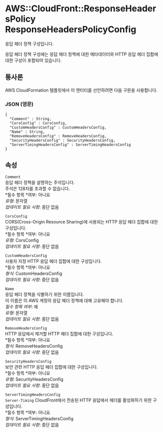 # AWS::CloudFront::ResponseHeadersPolicy ResponseHeadersPolicyConfig

응답 헤더 정책 구성입니다.

응답 헤더 정책 구성에는 응답 헤더 정책에 대한 메타데이터와 HTTP 응답 헤더 집합에 대한 구성이 포함되어 있습니다.

## 통사론

AWS CloudFormation 템플릿에서 이 엔터티를 선언하려면 다음 구문을 사용합니다.

### JSON (영문)

```
{
  "Comment" : String,
  "CorsConfig" : CorsConfig,
  "CustomHeadersConfig" : CustomHeadersConfig,
  "Name" : String,
  "RemoveHeadersConfig" : RemoveHeadersConfig,
  "SecurityHeadersConfig" : SecurityHeadersConfig,
  "ServerTimingHeadersConfig" : ServerTimingHeadersConfig
}
```

## 속성

`Comment`  
응답 헤더 정책을 설명하는 주석입니다.  
주석은 128자를 초과할 수 없습니다.  
*필수 항목 *여부: 아니요  
_유형_: 문자열  
_업데이트 필요 사항_: 중단 없음

`CorsConfig`  
CORS(Cross-Origin Resource Sharing)에 사용되는 HTTP 응답 헤더 집합에 대한 구성입니다.  
*필수 항목 *여부: 아니요  
_유형_: CorsConfig  
_업데이트 필요 사항_: 중단 없음

`CustomHeadersConfig`  
사용자 지정 HTTP 응답 헤더 집합에 대한 구성입니다.  
*필수 항목 *여부: 아니요  
_형식_: CustomHeadersConfig  
_업데이트 필요 사항_: 중단 없음

`Name`  
응답 헤더 정책을 식별하기 위한 이름입니다.  
이 이름은 이 AWS 계정의 응답 헤더 정책에 대해 고유해야 합니다.  
_필수 항목 여부_: 예  
_유형_: 문자열  
_업데이트 필요 사항_: 중단 없음

`RemoveHeadersConfig`  
HTTP 응답에서 제거할 HTTP 헤더 집합에 대한 구성입니다.  
*필수 항목 *여부: 아니요  
_형식_: RemoveHeadersConfig  
_업데이트 필요 사항_: 중단 없음

`SecurityHeadersConfig`  
보안 관련 HTTP 응답 헤더 집합에 대한 구성입니다.  
*필수 항목 *여부: 아니요  
_유형_: SecurityHeadersConfig  
_업데이트 필요 사항_: 중단 없음

`ServerTimingHeadersConfig`  
`Server-Timing` CloudFront에서 전송된 HTTP 응답에서 헤더를 활성화하기 위한 구성입니다.  
*필수 항목 *여부: 아니요  
_형식_: ServerTimingHeadersConfig  
_업데이트 필요 사항_: 중단 없음
